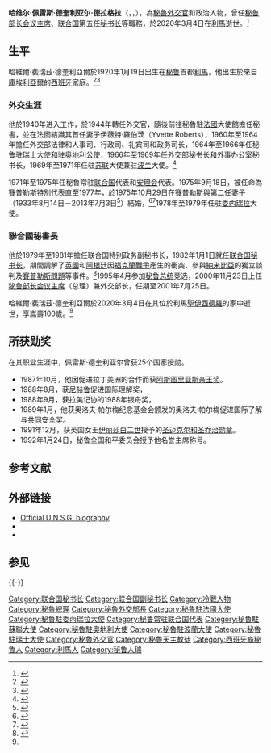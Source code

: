 {{noteTA
|1=zh-cn: 佩雷斯;zh-tw:裴瑞茲;
}}
{{Infobox officeholder
| honorific-prefix= [[聖米迦勒及聖喬治勳章|KCMG]]
| name          = 哈维尔·佩雷斯·德奎利亚尔
| honorific-suffix= 閣下
| original_name = Javier Pérez de Cuéllar de la Guerra
| image         = Javier Pérez de Cuéllar (1982).jpg
| office1       = 
| term_start1   = 
| term_end1     = 
| 1blankname1   = 秘书长
| 1namedata1    = 
| predecessor1  = 
| successor1    = 
| office        = [[File:Emblem_of_the_United_Nations.svg|22px]] 第5任[[聯合國秘書長|聯合國秘書長]]
| term_start    = 1982年1月1日
| term_end      = 1991年12月31日
| deputy        = 
| predecessor   = [[庫爾特·瓦爾德海姆|庫爾特·瓦爾德海姆]]
| successor     = [[布特羅斯·布特羅斯-加利|布特羅斯·布特羅斯-加利]]
| office2       = {{flag|Peru}}[[祕魯總理|总理]]
| president2    = [[巴倫廷·帕尼亞瓜|巴倫廷·帕尼亞瓜]]
| term_start2   = 2000年11月22日
| term_end2     = 2001年7月28日
| predecessor2  = 費德里科·薩拉斯
| successor2    = 羅伯托·達尼諾·薩帕塔
| birth_date    ={{birth date|1920|1|19}}
| birth_place   = {{PER}}[[利馬|利馬]]
| death_date    = {{Death date and age|2020|3|4|1920|1|19}}
| death_place   = {{PER}}[[利馬|利馬]]
| alma_mater    =
| nationality   = {{flag|Peru}}
| spouse        = 
| children      = 
| relations     = 
| party         =
| religion      = 
| signature     = Javier Pérez de Cuéllar (firma).jpg
}}

'''哈维尔·佩雷斯·德奎利亚尔·德拉格拉'''{{KCMG}}（{{lang-es|Javier Pérez de Cuéllar de la Guerra}}，{{IPA-es|xaˈβjeɾ ˈperez ðe ˈkweʝaɾ|lang}}，{{bd|1920年|1月19日|2020年|3月4日|catIdx=G}}），為[[秘魯|秘魯]][[外交官|外交官]]和政治人物，曾任[[秘鲁总理|秘鲁部长会议主席]]、[[联合国|联合国]]第五任[[联合国秘书长|秘书长]]等職務，於2020年3月4日在[[利馬|利馬]]逝世。<ref name="EC">{{Cite web|url=https://elcomercio.pe/politica/actualidad/ilustre-diplomatico-javier-perez-de-cuellar-fallecio-este-miercoles-a-los-100-anos-noticia/|title=Javier Pérez de Cuéllar falleció a los 100 años|author=EC|date=2020-03-04|website=El Comercio Perú|language=es|access-date=2020-03-05|archive-date=2020-06-17|archive-url=https://web.archive.org/web/20200617201954/https://elcomercio.pe/politica/otra-vez-andres-noticia-20/?ref=nota&ft=autoload|dead-url=no}}</ref>

==生平==
哈維爾·裴瑞茲·德奎利亞爾於1920年1月19日出生在[[秘鲁|秘鲁]]首都[[利馬|利馬]]，他出生於來自[[庫埃利亞爾|庫埃利亞爾]]的[[西班牙|西班牙]]家庭。<ref>{{Cite news|title=Javier Pérez de Cuéllar Dies at 100; U.N. Chief Brokered Peace Pacts|url=https://www.nytimes.com/2020/03/04/obituaries/javier-perez-de-cuellar-dead.html|newspaper=The New York Times|date=2020-03-06|accessdate=2020-03-08|issn=0362-4331|language=en-US|first=Robert D.|last=McFadden|archive-url=https://web.archive.org/web/20200307101718/https://www.nytimes.com/2020/03/04/obituaries/javier-perez-de-cuellar-dead.html|archive-date=2020-03-07|dead-url=no}}</ref><ref>{{Cite web|title=Pérez de Cuéllar, Peruvian two-term UN chief, dies at 100|url=https://apnews.com/9b832bf07e71816b7ab2ecfce87e5145|author=Franklin Briceno|accessdate=2020-03-08|date=2020-03-05|work=AP NEWS|language=en-US|archive-url=https://web.archive.org/web/20200305172629/https://apnews.com/9b832bf07e71816b7ab2ecfce87e5145|archive-date=2020-03-05|dead-url=no}}</ref>

===外交生涯===
他於1940年进入{{le|外交部 (秘鲁)|Ministry of Foreign Affairs (Peru)|秘鲁外交部}}工作，於1944年轉任外交官，隨後前往秘魯駐[[法國|法國]]大使館擔任秘書，並在法國結識其首任妻子伊薇特·羅伯茨（Yvette Roberts），1960年至1964年擔任外交部法律和人事司、行政司、礼宾司和政务司长，1964年至1966年任秘鲁驻[[瑞士|瑞士]]大使和驻[[奥地利|奥地利]]公使，1966年至1969年任外交部秘书长和外事办公室秘书长，1969年至1971年任驻[[苏联|苏联]]大使兼驻[[波兰|波兰]]大使。<ref>{{Cite book|title=Peru und Bolivien – Indianerkulturen, Inka-Ruinen und barocke Kolonialpracht der Andenstaaten|last=Seeler|first=Rolf|publisher=DuMont Buchverlag|year=2001|isbn=3-7701-4786-3|location=科隆|pages=119|edition=1}}</ref>

1971年至1975年任秘魯常驻[[联合国|联合国]]代表和[[安理会|安理会]]代表。1975年9月18日，被任命為賽普勒斯特別代表直至1977年，於1975年10月29日在[[賽普勒斯|賽普勒斯]]與第二任妻子（1933年8月14日－2013年7月3日<ref>{{cite web|url=https://books.google.com/books?id=MzYMAQAAMAAJ&q=Marcela+Temple+Seminario+1933&dq=Marcela+Temple+Seminario+1933&hl=en&sa=X&ved=0ahUKEwiylK7i3sbXAhVjCsAKHTcLDDEQ6AEIKTAB|title=Who's who in France|date=2019-02-09|publisher=J. Lafitte|via=Google Books}}</ref>）結婚，<ref>{{cite web|url=https://peru21.pe/politica/fallecio-marcela-temple-esposa-javier-perez-cuellar-113879|title=Falleció Marcela Temple, esposa de Javier Pérez de Cuéllar|first=Redacción|last=PERÚ21|date=2013-07-03|website=Peru21|access-date=2020-03-08|archive-url=https://web.archive.org/web/20190426195516/https://peru21.pe/politica/fallecio-marcela-temple-esposa-javier-perez-cuellar-113879|archive-date=2019-04-26|dead-url=no}}</ref><ref>{{Cite web|title=Family tree of Marcela Temple Seminario|url=https://gw.geneanet.org/fracarbo?lang=en&n=temple+seminario&oc=0&p=marcela|accessdate=2020-03-08|work=Geneanet|language=en|archive-date=2021-11-28|archive-url=https://web.archive.org/web/20211128204417/https://gw.geneanet.org/fracarbo?lang=en&n=temple+seminario&oc=0&p=marcela|dead-url=yes}}</ref>1978年至1979年任驻[[委内瑞拉|委内瑞拉]]大使。

===聯合國秘書長===
他於1979年至1981年擔任联合国特别政务副秘书长，1982年1月1日就任[[联合国秘书长|联合国秘书长]]，期間調解了[[英國|英國]]和[[阿根廷|阿根廷]]因[[福克蘭戰爭|福克蘭戰爭]]產生的衝突、參與[[納米比亞|納米比亞]]的獨立談判及[[賽普勒斯問題|賽普勒斯問題]]等事件。<ref>{{Cite web |url=http://www.iilj.org/courses/documents/RainbowWarrior.pdf |title=Archived copy |access-date=2012-12-28 |archive-url=https://web.archive.org/web/20091229222010/http://www.iilj.org/courses/documents/RainbowWarrior.pdf |archive-date=2009-12-29 |dead-url=yes }}</ref>1995年4月参加[[秘鲁总统列表|秘鲁总统]]竞选，2000年11月23日上任[[秘鲁总理|秘鲁部长会议主席]]（总理）兼外交部长，任期至2001年7月25日。

哈維爾·裴瑞茲·德奎利亞爾於2020年3月4日在其位於利馬[[聖伊西德羅區_(利馬省)|聖伊西德羅]]的家中逝世，享嵩壽100歲。<ref name="EC"/>

== 所获勋奖 ==
在其职业生涯中，佩雷斯·德奎利亚尔曾获25个国家授勋。
* 1987年10月，他因促进拉丁美洲的合作而获[[阿斯图里亚斯亲王奖|阿斯图里亚斯亲王奖]]。
* 1988年8月，获[[尼赫鲁|尼赫鲁]]促进国际理解奖，
* 1988年9月，获拉美记协的1988年银舟奖，
* 1989年1月，他获奥洛夫·帕尔梅纪念基金会颁发的奥洛夫·帕尔梅促进国际了解与共同安全奖。
* 1991年12月，获英国女王[[伊丽莎白二世|伊丽莎白二世]]授予的[[圣迈克尔和圣乔治勋章|圣迈克尔和圣乔治勋章]]。
* 1992年1月24日，秘鲁全国和平委员会授予他名誉主席称号。

== 参考文献 ==
{{Reflist|30em}}

==外部链接==
{{wikiquote}}
* [https://www.un.org/sg/en/content/javier-perez-de-cuellar Official U.N.S.G. biography]{{Wayback|url=https://www.un.org/sg/en/content/javier-perez-de-cuellar |date=20200306073111 }}
*{{IMDb name|0701874}}
*{{C-SPAN|Javier Perez de Cuellar}}
==参见==
{{-}}
{{start box}}
{{s-gov}}
{{succession box|费德里科·萨拉斯|罗伯托·达尼诺·萨帕塔|{{Flagicon|Peru}} [[秘鲁总理|秘鲁部长议会主席]]|2000年11月－2001年7月}}
{{s-intgov|un}}
{{s-before|{{Flagicon|Austria}} [[库尔特·瓦尔德海姆|库尔特·瓦尔德海姆]]}}
{{s-title|[[File:Emblem_of_the_United_Nations.svg|22px]] [[联合国秘书长|联合国秘书长]]|1982年－1991年}}
{{s-after|{{Flagicon|Egypt}} [[布特羅斯·布特羅斯-加利|布特羅斯·布特羅斯-加利]]}}
{{end box}}
{{聯合國秘書長}}
{{Authority control}}
{{DEFAULTSORT:Perez de Cuellar, Javier}}
[[Category:联合国秘书长|Category:联合国秘书长]]
[[Category:联合国副秘书长|Category:联合国副秘书长]]
[[Category:冷戰人物|Category:冷戰人物]]
[[Category:秘魯總理|Category:秘魯總理]]
[[Category:秘魯外交部長|Category:秘魯外交部長]]
[[Category:秘魯駐法國大使|Category:秘魯駐法國大使]]
[[Category:秘魯駐委內瑞拉大使|Category:秘魯駐委內瑞拉大使]]
[[Category:秘鲁常驻联合国代表|Category:秘鲁常驻联合国代表]]
[[Category:秘魯駐蘇聯大使|Category:秘魯駐蘇聯大使]]
[[Category:秘魯駐奧地利大使|Category:秘魯駐奧地利大使]]
[[Category:秘魯駐波蘭大使|Category:秘魯駐波蘭大使]]
[[Category:秘魯駐瑞士大使|Category:秘魯駐瑞士大使]]
[[Category:秘魯外交官|Category:秘魯外交官]]
[[Category:秘魯天主教徒|Category:秘魯天主教徒]]
[[Category:西班牙裔秘魯人|Category:西班牙裔秘魯人]]
[[Category:利馬人|Category:利馬人]]
[[Category:秘鲁人瑞|Category:秘鲁人瑞]]